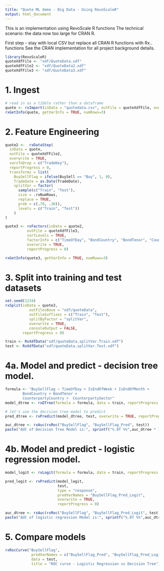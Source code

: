 ```yaml
---
title: "Quote ML demo - Big Data - Using RevoScaleR"
output: html_document
---
```


This is an implementation using RevoScale R functions 
The technical scenario: the data now too large for CRAN R.

First step - stay with local CSV but replace all CRAN R functions with Rx.. functions
See the CRAN implementation for all project background details.


```r
library(RevoScaleR)
quoteXdfFile <- "xdf/QuoteData.xdf"
quoteXdfFile2 <- "xdf/QuoteData2.xdf"
quoteXdfFile3 <- "xdf/QuoteData3.xdf"

```

# 1. Ingest

```r
# read in as a tibble rather than a dataframe
quote <- rxImport(inData = "quotedata.csv", outFile = quoteXdfFile, overwrite = TRUE)
rxGetInfo(quote, getVarInfo = TRUE, numRows=3)
```
# 2. Feature Engineering

```r
quote2 <-  rxDataStep(
  inData = quote,
  outFile = quoteXdfFile2,
  overwrite = TRUE,
  varsToDrop = c("TradeKey"),
  reportProgress = 0,
  transforms = list(
    BuySellFlag = ifelse(BuySell == "Buy", 1, 0),
    TradeDate = as.Date(TradeDate),
    splitVar = factor(
      sample(c("Train", "Test"),
      size = .rxNumRows,
      replace = TRUE,
      prob = c(.70, .30)),
      levels = c("Train", "Test"))
    )
)

quote3 <- rxFactors(inData = quote2, 
          outFile = quoteXdfFile3,
          sortLevels = TRUE,
          factorInfo = c("TimeOfDay", "BondCountry", "BondTenor", "CounterpartyCountry", "CounterpartySector", "IsEndOfWeek", "IsEndOfMonth"),
          overwrite = TRUE,
          reportProgress = 0)

rxGetInfo(quote3, getVarInfo = TRUE, numRows=3)
```
# 3. Split into training and test datasets

```r
set.seed(1234)
rxSplit(inData = quote3,
           outFilesBase = "xdf/quoteData",
           outFileSuffixes = c("Train", "Test"),
           splitByFactor = "splitVar",
           overwrite = TRUE,
           consoleOutput = FALSE, 
        reportProgress = 0)

train <- RxXdfData("xdf/quoteData.splitVar.Train.xdf")
test <- RxXdfData("xdf/quoteData.splitVar.Test.xdf")

```

# 4a. Model and predict - decision tree model.

```r

formula <- "BuySellFlag ~ TimeOfDay + IsEndOfWeek + IsEndOfMonth + 
        BondCountry + BondTenor + 
        CounterpartyCountry +  CounterpartySector"
model_dtree <- rxDTree(formula = formula, data = train, reportProgress = 0)

# let's use the decision tree model to predict
pred_dtree <- rxPredict(model_dtree, test, overwrite = TRUE, reportProgress = 0)

auc_dtree <- rxAuc(rxRoc("BuySellFlag", "BuySellFlag_Pred", test))
paste("AUC of Decision Tree Model is:", sprintf("%.0f %%",auc_dtree * 100))
```

# 4b. Model and predict - logistic regression model.

```r
model_logit <- rxLogit(formula = formula, data = train, reportProgress = 0)

pred_logit <- rxPredict(model_logit, 
                        test, 
                        type = "response",
                        predVarNames = "BuySellFlag_Pred_Logit",
                        overwrite = TRUE,
                        reportProgress = 0)

auc_dtree <- rxAuc(rxRoc("BuySellFlag", "BuySellFlag_Pred_Logit", test))
paste("AUC of logistic regression Model is:", sprintf("%.0f %%",auc_dtree * 100))

```

# 5. Compare models

```r
rxRocCurve("BuySellFlag",
            predVarNames = c("BuySellFlag_Pred", "BuySellFlag_Pred_Logit"),
            data = test,
            title = "ROC curve - Logistic Regression vs Decision Tree")          
```